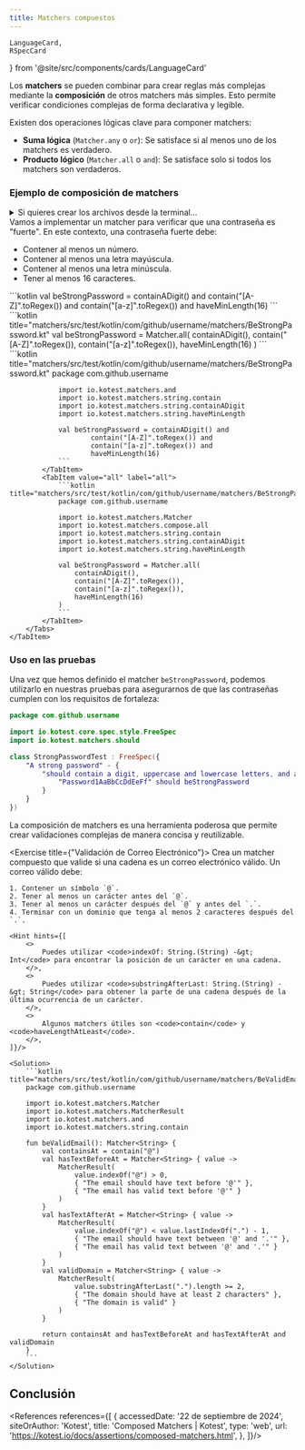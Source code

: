 ```yaml
---
title: Matchers compuestos
---
```

    LanguageCard,
    RSpecCard
} from '@site/src/components/cards/LanguageCard'

<ReadingTime/>
<GithubRepoLink user={"r8vnhill"} repo={"assertions-kt"}/>

Los **matchers** se pueden combinar para crear reglas más complejas mediante la **composición** de otros matchers más simples. Esto permite verificar condiciones complejas de forma declarativa y legible.

Existen dos operaciones lógicas clave para componer matchers:

- **Suma lógica** (`Matcher.any` o `or`): Se satisface si al menos uno de los matchers es verdadero.
- **Producto lógico** (`Matcher.all` o `and`): Se satisface solo si todos los matchers son verdaderos.

### Ejemplo de composición de matchers

<details>
    <summary>
        Si quieres crear los archivos desde la terminal...
    </summary>

    <Tabs groupId={"os"}>
        <TabItem value="Windows" label="Windows">
            ```powershell
            
            ```
        </TabItem>
        <TabItem value="Windows (corto)" label="Windows (corto)">
            ```powershell
            Powershell (short)
            ```
        </TabItem>
        <TabItem value="Linux/Mac" label="Linux/Mac">
            ```bash
            Bash
            ```
        </TabItem>
    </Tabs>
</details>
Vamos a implementar un matcher para verificar que una contraseña es "fuerte". En este contexto, una contraseña fuerte debe:

- Contener al menos un número.
- Contener al menos una letra mayúscula.
- Contener al menos una letra minúscula.
- Tener al menos 16 caracteres.

<Tabs>
    <TabItem label={"Código esencial"} value={"Código esencial"}>
        <Tabs>
            <TabItem value="and" label="and">
                ```kotlin
                val beStrongPassword = containADigit() and
                        contain("[A-Z]".toRegex()) and
                        contain("[a-z]".toRegex()) and
                        haveMinLength(16)
                ```
            </TabItem>
            <TabItem value="all" label="all">
                ```kotlin title="matchers/src/test/kotlin/com/github/username/matchers/BeStrongPassword.kt"
                val beStrongPassword = Matcher.all(
                    containADigit(),
                    contain("[A-Z]".toRegex()),
                    contain("[a-z]".toRegex()),
                    haveMinLength(16)
                )
                ```
            </TabItem>
        </Tabs>
    </TabItem>
    <TabItem label={"Código completo"} value={"Código completo"}>
        <Tabs>
            <TabItem value="and" label="and">
                ```kotlin title="matchers/src/test/kotlin/com/github/username/matchers/BeStrongPassword.kt"
                package com.github.username

                import io.kotest.matchers.and
                import io.kotest.matchers.string.contain
                import io.kotest.matchers.string.containADigit
                import io.kotest.matchers.string.haveMinLength

                val beStrongPassword = containADigit() and
                        contain("[A-Z]".toRegex()) and
                        contain("[a-z]".toRegex()) and
                        haveMinLength(16)
                ```
            </TabItem>
            <TabItem value="all" label="all">
                ```kotlin title="matchers/src/test/kotlin/com/github/username/matchers/BeStrongPassword.kt"
                package com.github.username

                import io.kotest.matchers.Matcher
                import io.kotest.matchers.compose.all
                import io.kotest.matchers.string.contain
                import io.kotest.matchers.string.containADigit
                import io.kotest.matchers.string.haveMinLength

                val beStrongPassword = Matcher.all(
                    containADigit(),
                    contain("[A-Z]".toRegex()),
                    contain("[a-z]".toRegex()),
                    haveMinLength(16)
                )
                ```
            </TabItem>
        </Tabs>
    </TabItem>
</Tabs>

### Uso en las pruebas

Una vez que hemos definido el matcher `beStrongPassword`, podemos utilizarlo en nuestras pruebas para asegurarnos de que las contraseñas cumplen con los requisitos de fortaleza:

```kotlin title="matchers/src/test/kotlin/com/github/username/matchers/BeStrongPasswordTest.kt"
package com.github.username

import io.kotest.core.spec.style.FreeSpec
import io.kotest.matchers.should

class StrongPasswordTest : FreeSpec({
    "A strong password" - {
        "should contain a digit, uppercase and lowercase letters, and at least 16 characters" {
            "Password1AaBbCcDdEeFf" should beStrongPassword
        }
    }
})
```

La composición de matchers es una herramienta poderosa que permite crear validaciones complejas de manera concisa y reutilizable.

<Exercise title={"Validación de Correo Electrónico"}>
    Crea un matcher compuesto que valide si una cadena es un correo electrónico válido. Un correo válido debe:

    1. Contener un símbolo `@`.
    2. Tener al menos un carácter antes del `@`.
    3. Tener al menos un carácter después del `@` y antes del `.`.
    4. Terminar con un dominio que tenga al menos 2 caracteres después del `.`.

    <Hint hints={[
        <>
            Puedes utilizar <code>indexOf: String.(String) -&gt; Int</code> para encontrar la posición de un carácter en una cadena.
        </>,
        <>
            Puedes utilizar <code>substringAfterLast: String.(String) -&gt; String</code> para obtener la parte de una cadena después de la última ocurrencia de un carácter.
        </>,
        <>
            Algunos matchers útiles son <code>contain</code> y <code>haveLengthAtLeast</code>.
        </>,
    ]}/>

    <Solution>
        ```kotlin title="matchers/src/test/kotlin/com/github/username/matchers/BeValidEmail.kt"
        package com.github.username

        import io.kotest.matchers.Matcher
        import io.kotest.matchers.MatcherResult
        import io.kotest.matchers.and
        import io.kotest.matchers.string.contain

        fun beValidEmail(): Matcher<String> {
            val containsAt = contain("@")
            val hasTextBeforeAt = Matcher<String> { value ->
                MatcherResult(
                    value.indexOf("@") > 0,
                    { "The email should have text before '@'" },
                    { "The email has valid text before '@'" }
                )
            }
            val hasTextAfterAt = Matcher<String> { value ->
                MatcherResult(
                    value.indexOf("@") < value.lastIndexOf(".") - 1,
                    { "The email should have text between '@' and '.'" },
                    { "The email has valid text between '@' and '.'" }
                )
            }
            val validDomain = Matcher<String> { value ->
                MatcherResult(
                    value.substringAfterLast(".").length >= 2,
                    { "The domain should have at least 2 characters" },
                    { "The domain is valid" }
                )
            }

            return containsAt and hasTextBeforeAt and hasTextAfterAt and validDomain
        }
        ```
    </Solution>
</Exercise>

## Conclusión

<div className="language-card-container">
    <LanguageCard
        logoSrc="https://www.svgrepo.com/show/353930/jest.svg"
        language="JavaScript: Jest"
        link="jest"
    />
    <LanguageCard
        logoSrc="https://chaijs.com/img/chai-logo.png"
        language="JavaScript: Mocha + Chai"
        link="mocha"
    />
    <RSpecCard link="rspec"/>
</div>

<References references={[
    {
        accessedDate: '22 de septiembre de 2024',
        siteOrAuthor: 'Kotest',
        title: 'Composed Matchers | Kotest',
        type: 'web',
        url: 'https://kotest.io/docs/assertions/composed-matchers.html',
    },
]}/>
